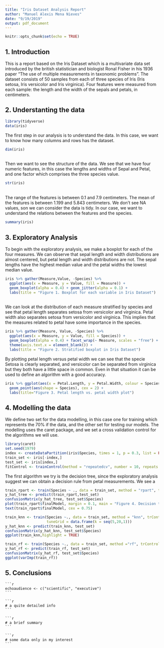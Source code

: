 ```yaml
---
title: "Iris Dataset Analysis Report"
author: "Manuel Alexis Mena Nieves"
date: "9/19/2019"
output: pdf_document
---
```


```r
knitr::opts_chunk$set(echo = TRUE)
```

## 1. Introduction

This is a report based on the Iris Dataset which is a multivariate data set introduced by the british statistician and biologist Ronal Fisher in his 1936 paper "The use of multiple measurements in taxonomic problems". The dataset consists of 50 samples from each of three species of Iris (Iris setosa, Iris versicolor and Iris virginica). Four features were measured from each sample: the length and the width of the sepals and petals, in centimeters.

## 2. Understanting the data 
```r
library(tidyverse)
data(iris)
```

The first step in our analysis is to understand the data. In this case, we want to know how many columns and rows has the dataset.

```r
dim(iris)
```

&nbsp;  
Then we want to see the structure of the data. We see that we have four numeric features, in this case the lengths and widths of Sepal and Petal, and one factor which comprises the three species value.

```r
str(iris)  
```

&nbsp;  
The range of the features is between 0.1 and 7.9 centimeters. The mean of the features is between 1.199 and 5.843 centimeters. We don't see NA values, son we can consider the data is tidy. In our case, we want to understand the relations between the features and the species.

```r
summary(iris)
```

## 3. Exploratory Analysis

To begin with the exploratory analysis, we make a boxplot for each of the four measures. We can observe that sepal length and width distributions are almost centered, but petal length and width distributions are not. The sepal lengths have the highest median value and the petal widths the lowest median value.  

```r
iris %>% gather(Measure,Value, -Species) %>% 
  ggplot(aes(x = Measure, y = Value, fill = Measure)) + 
  geom_boxplot(alpha = 0.4) + geom_jitter(alpha = 0.1) + 
  labs(title = "Figure 1. Boxplot for each variable in Iris Dataset") 
```

&nbsp;  
We can look at the distribution of each measure stratified by species and see that petal length separates setosa from versicolor and virginica. Petal width also separates setosa from versicolor and virginica. This implies that the measures related to petal have some importance in the species.

```r
iris %>% gather(Measure, Value, -Species) %>% 
  ggplot(aes(x = Measure, y = Value, fill = Species)) + 
  geom_boxplot(alpha = 0.4) + facet_wrap(~ Measure, scales = "free") + 
  theme(axis.text.x = element_blank()) + 
  labs(title = "Figure 2. Stratified boxplot in Iris Dataset")
```

By plotting petal length versus petal width we can see that the specie Setosa is clearly separated, and versicolor can be separated from virginica but they both have a little space in common. Even in that situation it can be used to define an algorithm with a good accuracy. 

```r
iris %>% ggplot(aes(x = Petal.Length, y = Petal.Width, colour = Species)) + 
  geom_point(aes(shape = Species), cex = 2) + 
  labs(title="Figure 3. Petal length vs. petal width plot")
```

## 4. Modelling the data

We define two set for the data modelling, in this case one for training which represents the 70% if the data, and the other set for testing our models. The modelling uses the caret package, and we set a cross validation control for the algorithms we will use.
```r
library(caret)
set.seed(1979)
index <- createDataPartition(iris$Species, times = 1, p = 0.3, list = FALSE )
train_set <- iris[-index,]
test_set <- iris[index,]
fitControl <- trainControl(method = "repeatedcv", number = 10, repeats = 5)
```

The first algorithm we try is the decision tree, since the exploratory analysis suggest we can obtain a decision rule from petal measurements. We see a 

```r
train_rpart <- train(Species ~ ., data = train_set, method = "rpart", trControl = fitControl) 
y_hat_tree <- predict(train_rpart,test_set)
confusionMatrix(y_hat_tree, test_set$Species)
plot(train_rpart$finalModel, margin = 0.1, main = "Figure 4. Decision tree for Iris Dataset")
text(train_rpart$finalModel, cex = 0.75)
```

```r
train_knn <- train(Species ~., data = train_set, method = "knn", trControl = fitControl, 
                   tuneGrid = data.frame(k = seq(5,20,1)))
y_hat_knn <- predict(train_knn, test_set)
confusionMatrix(y_hat_knn, test_set$Species)
ggplot(train_knn,highlight = TRUE)
```

```r
train_rf <- train(Species ~., data = train_set, method ="rf", trControl = fitControl)
y_hat_rf <- predict(train_rf, test_set)
confusionMatrix(y_hat_rf, test_set$Species)
ggplot(varImp(train_rf))
```

## 5. Conclusions

    ```r
    echoaudience <- c("scientific", "executive")
    ```

    ```r
    # a quite detailed info
    ```

    ```r
    # a brief summary
    ```

    ```r
    # some data only in my interest
    ```